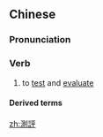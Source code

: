 {{also|测评}}
==Chinese==
{{zh-forms|s=测评}}

===Pronunciation===
{{zh-pron
|m=cèpíng
|c=cak1 ping4,caak1 ping4
|cat=v
}}

===Verb===
{{zh-verb}}

# to [[test]] and [[evaluate]]

====Derived terms====
{{zh-der|心理測評}}

[[zh:測評]]